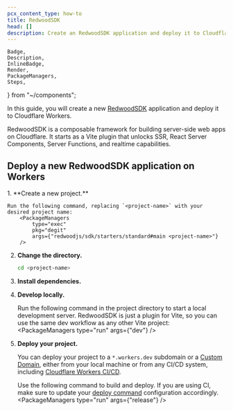 ```yaml
---
pcx_content_type: how-to
title: RedwoodSDK
head: []
description: Create an RedwoodSDK application and deploy it to Cloudflare Workers with Workers Assets.
---
```


	Badge,
	Description,
	InlineBadge,
	Render,
	PackageManagers,
	Steps,
} from "~/components";

In this guide, you will create a new [RedwoodSDK](https://rwsdk.com/) application and deploy it to Cloudflare Workers.

RedwoodSDK is a composable framework for building server-side web apps on Cloudflare. It starts as a Vite plugin that unlocks SSR, React Server Components, Server Functions, and realtime capabilities.

## Deploy a new RedwoodSDK application on Workers

<Steps>
1. **Create a new project.**

	Run the following command, replacing `<project-name>` with your desired project name:
		<PackageManagers
			type="exec"
			pkg="degit"
			args={"redwoodjs/sdk/starters/standard#main <project-name>"}
		/>

2. **Change the directory.**
	```sh
	cd <project-name>
	```

3. **Install dependencies.**
	<PackageManagers type="install" />

4. **Develop locally.**

	Run the following command in the project directory to start a local development server. RedwoodSDK is just a plugin for Vite, so you can use the same dev workflow as any other Vite project:
		<PackageManagers type="run" args={"dev"} />

5. **Deploy your project.**

	You can deploy your project to a `*.workers.dev` subdomain or a [Custom Domain](/workers/configuration/routing/custom-domains/), either from your local machine or from any CI/CD system, including [Cloudflare Workers CI/CD](/workers/ci-cd/builds/).

	Use the following command to build and deploy. If you are using CI, make sure to update your [deploy command](/workers/ci-cd/builds/configuration/#build-settings) configuration accordingly.
		<PackageManagers type="run" args={"release"} />

</Steps>